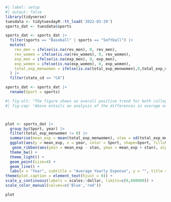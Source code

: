 
```r
#| label: setup
#| output: false
library(tidyverse)
tuesdata <- tidytuesdayR::tt_load('2022-03-29')
sports_dat <- tuesdata$sports

```

```r
sports_dat <- sports_dat |>
  filter(sports == "Baseball" | sports == "Softball") |>
  mutate(
    rev_men = ifelse(is.na(rev_men), 0, rev_men),
    rev_women = ifelse(is.na(rev_women), 0, rev_women),
    exp_men = ifelse(is.na(exp_men), 0, exp_men),
    exp_women = ifelse(is.na(exp_women), 0, exp_women),
    total_exp_menwomen = ifelse(is.na(total_exp_menwomen),0,total_exp_menwomen)
  ) |>
  filter(state_cd == "CA")

sports_dat <- sports_dat |>
  rename(Sport = sports)
```

```r
#| fig-alt: "The figure shows an overall positive trend for both college softball and baseball between average expenses and time from 2015 to 2018 for colleges in California. In 2019, however, the figure displays a slight negative trend for the average expenses for both sports. There appears to be more variability in the average expenses for baseball than for softball in any particular year. The average expenses for baseball are consistantly signifigantly larger than the expenses for women, although the expenses for both sports tend to increase at a similiar rate over time."
#| fig-cap: "Above entails an analysis of the differences in average expenses from 2015 to 2019 for collegiate baseball and softball in California.  The expense for a particular year averaged over all California softball teams is plotted as a red triangle, wheras the expense averaged over all California baseball teams in a particular year is plotted as a blue circle. The grey highlighted region represents adding or subtracting one standard error of the average from the plotted averages. There appears to be more variability in the average expenses for baseball than for softball in any particular year in California. The average expenses for baseball are consistantly larger than the expenses for women, although the expenses for both sports tend to increase at a similiar rate over time."



plot <- sports_dat |>
  group_by(Sport, year) |>
  filter(total_exp_menwomen != 0) |>
  summarise(mean_exp = mean(total_exp_menwomen), stan = sd(total_exp_menwomen)/sqrt(n())) |>
  ggplot(aes(y = mean_exp, x = year, color = Sport, shape=Sport, fill=Sport)) +
   geom_ribbon(aes(ymin = mean_exp - stan, ymax = mean_exp + stan), alpha=.5, color="grey", fill = "lavender") +
  theme_bw() +
  theme_light() +
  geom_point(size=4) +
  geom_line() +
  labs(x = "Year", subtitle = "Average Yearly Expense", y = "", title = "Fig 1. A Disparity in California College Baseball and Softball Expenses", caption = "Data Source (Department of Education)") +
theme(plot.caption = element_text(hjust = 0)) + 
scale_y_continuous(labels = scales::dollar, limits=c(0,600000)) +
scale_color_manual(values=c('Blue','red'))

plot

```